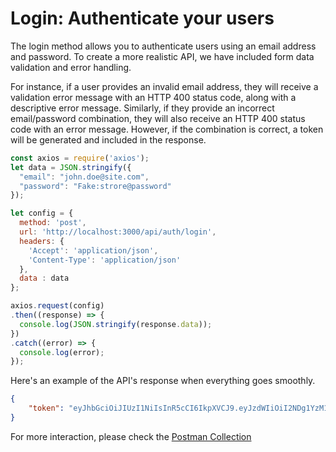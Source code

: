 # Login: Authenticate your users


The login method allows you to authenticate users using an email address and password.
To create a more realistic API, we have included form data validation and error handling.


For instance, if a user provides an invalid email address, they will receive a validation error message with an HTTP 400 status code,
along with a descriptive error message. Similarly, if they provide an incorrect email/password combination, they will also receive an HTTP 400 status code with an error message. However, if the combination is correct, a token will be generated and included in the response.

```js copy showLineNumbers filename="auth/login.js"
const axios = require('axios');
let data = JSON.stringify({
  "email": "john.doe@site.com",
  "password": "Fake:strore@password"
});

let config = {
  method: 'post',
  url: 'http://localhost:3000/api/auth/login',
  headers: {
    'Accept': 'application/json',
    'Content-Type': 'application/json'
  },
  data : data
};

axios.request(config)
.then((response) => {
  console.log(JSON.stringify(response.data));
})
.catch((error) => {
  console.log(error);
});

```

Here's an example of the API's response when everything goes smoothly.
``` json copy filename="response body"
{
    "token": "eyJhbGciOiJIUzI1NiIsInR5cCI6IkpXVCJ9.eyJzdWIiOiI2NDg1YzM1ODE0YzQwMmVlMDhlYzYyOTQiLCJuYW1lIjoiSm9obiBEb2UiLCJpYXQiOjE2ODcxODI0OTEsImV4cCI6MTY4NzIyNTY5MSwiaXNzIjoiRkFLRSBTVE9SRSBBUEkifQ.h0vxrTRQUwjNS65TDGVqDxZYiNTMi65azAPDy9YrU-E"
}
```
For more interaction, please check the [Postman Collection](https://www.postman.com/red-eclipse-403574/workspace/denis-akp/request/6548572-814d0467-3a2d-4668-a058-740e0f097882?active-environment=dff61d40-d363-4cfb-8229-c4ff7e630154)
